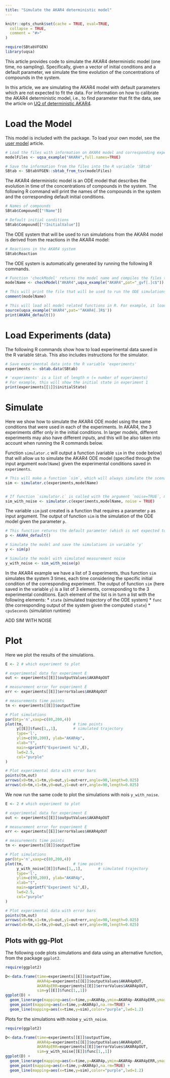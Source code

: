 ```yaml
---
title: "Simulate the AKAR4 deterministic model"
---
```


```r
knitr::opts_chunk$set(cache = TRUE, eval=TRUE,
  collapse = TRUE,
  comment = "#>"
)
```

```r
require(SBtabVFGEN)
library(uqsa)
```

This article provides code to simulate the AKAR4 deterministic model (one time, no sampling). Specifically, given a vector of initial conditions and a default parameter, we simulate the time evolution of the concentrations of compounds in the system.

In this article, we are simulating the AKAR4 model with default parameters which are not expected to fit the data. For information on how to calibrate the AKAR4 deterministic model, i.e., to find parameter that fit the data, see the article on [UQ of deterministic AKAR4](sampleAKAR4.html).



# Load the Model

This model is included with the package. To load your own model, see
the [user model](user_model.html) article.

```r

# Load the files with information on AKAR4 model and corresponding experimental data
modelFiles <- uqsa_example("AKAR4",full.names=TRUE)

# Save the information from the files into the R variable 'SBtab'
SBtab <- SBtabVFGEN::sbtab_from_tsv(modelFiles)
```


The AKAR4 deterministic model is an ODE model that describes the evolution in time of the concentrations of compounds in the system. The following R command will print the names of the compounds in the system and the corresponding default initial conditions.

```r
# Names of compounds
SBtab$Compound[["!Name"]]

# Default initial conditions
SBtab$Compound[["!InitialValue"]]
```


The ODE system that will be used to run simulations from the AKAR4 model is derived from the reactions in the AKAR4 model:

```r
# Reactions in the AKAR4 system
SBtab$Reaction
```
The ODE system is automatically generated by running the following R commands.

```r
# Function 'checkModel' returns the model name and compiles the files that will be used to run the ODE solver
modelName <- checkModel("AKAR4",uqsa_example("AKAR4",pat="_gvf[.]c$"))

# This will print the file that will be used to run the ODE simulations
comment(modelName)

# This will load all model related functions in R. For example, it load the function AKAP79_default(), which returns the model's default parameters 
source(uqsa_example("AKAR4",pat='^AKAR4[.]R$'))
print(AKAR4_default())
```


# Load Experiments (data)

The following R commands show how to load experimental data saved in the R variable `SBtab`. This also includes instructions for the simulator.

```r
# Save experimental data into the R variable 'experiments' 
experiments <- sbtab.data(SBtab)

# 'experiments' is a list of length n (= number of experiments)
# For example, this will show the initial state in experiment 1
print(experiments[[1]]$initialState)
```

# Simulate

Here we show how to simulate the AKAR4 ODE model using the same conditions that were used in each of the experiments. In AKAR4, the 3 experiments differ only in the initial conditions. In larger models, different experiments may also have different *inputs*, and this will be also taken into account when running the R commands below.

Function `simulator.c` will output a function (variable `sim` in the code below) that will allow us to simulate the AKAR4 ODE model (specified through the input argument `modelName`) given the experimental conditions saved in `experiments`.

```r
# This will make a function `sim`, which will always simulate the scenarios described in the `experiments` list, but for user supplied parameters
sim <- simulator.c(experiments,modelName)


# If function `simulator.c` is called with the argument `noise=TRUE`, measurement errors are simulated and added to the trajectory
sim_with_noise <- simulator.c(experiments,modelName, noise = TRUE)
```

The variable `sim` just created is a function that requires a parameter `p` as input argument. The output of function `sim` is the simulation of the ODE model given the parameter `p`.

```r
# This function returns the default parameter (which is not expected to fit the experimental data)
p <- AKAR4_default()

# Simulate the model and save the simulations in variable 'y'
y <- sim(p)

# Simulate the model with simulated measurement noise
y_with_noise <- sim_with_noise(p)
```


In the AKAR4 example we have a list of 3 experiments, thus function `sim` simulates the system 3 times, each time considering the specific initial condition of the corresponding experiment. The output of function `sim` (here saved in the variable `y`) is a list of 3 elements, corresponding to the 3 experimental conditions. Each element of the list is in turn a list with the following elements:
* `state` (simulated trajectory of the ODE system)
* `func` (the corresponding output of the system given the computed `state`)
* `cpuSeconds` (simulation runtime)

ADD SIM WITH NOISE

# Plot

Here we plot the results of the simulations.

```r
E <- 2 # which experiment to plot

# experimental data for experiment E
out <- experiments[[E]]$outputValues$AKAR4pOUT

# measurement error for experiment E
err <- experiments[[E]]$errorValues$AKAR4pOUT

# measurements time points
tm <- experiments[[E]]$outputTime

# Plot simulations
par(bty='n',xaxp=c(80,200,4))
plot(tm,                      # time points
     y[[E]]$func[1,,1],       # simulated trajectory
     type='l',                
     ylim=c(90,200), ylab="AKAR4p",
     xlab="t",
     main=sprintf("Experiment %i",E),
     lwd=2.5,
     col="purple"
)

# Plot experimental data with error bars
points(tm,out)
arrows(x0=tm,x1=tm,y0=out,y1=out+err,angle=90,length=0.025)
arrows(x0=tm,x1=tm,y0=out,y1=out-err,angle=90,length=0.025)
```


We now run the same code to plot the simulations with nois `y_with_noise`.

```r
E <- 2 # which experiment to plot

# experimental data for experiment E
out <- experiments[[E]]$outputValues$AKAR4pOUT

# measurement error for experiment E
err <- experiments[[E]]$errorValues$AKAR4pOUT

# measurements time points
tm <- experiments[[E]]$outputTime

# Plot simulations
par(bty='n',xaxp=c(80,200,4))
plot(tm,                      # time points
     y_with_noise[[E]]$func[1,,1],       # simulated trajectory
     type='l',                
     ylim=c(90,200), ylab="AKAR4p",
     xlab="t",
     main=sprintf("Experiment %i",E),
     lwd=2.5,
     col="purple"
)

# Plot experimental data with error bars
points(tm,out)
arrows(x0=tm,x1=tm,y0=out,y1=out+err,angle=90,length=0.025)
arrows(x0=tm,x1=tm,y0=out,y1=out-err,angle=90,length=0.025)
```

## Plots with gg-Plot

The following code plots simulations and data using an alternative function, from the package `ggplot2`.

```r
require(ggplot2)

D<-data.frame(time=experiments[[E]]$outputTime,
              AKAR4p=experiments[[E]]$outputValues$AKAR4pOUT,
              AKAR4pERR=experiments[[E]]$errorValues$AKAR4pOUT,
              sim=y[[E]]$func[1,,1])
ggplot(D) +
  geom_linerange(mapping=aes(x=time,y=AKAR4p,ymin=AKAR4p-AKAR4pERR,ymax=AKAR4p+AKAR4pERR),na.rm=TRUE) +
  geom_point(mapping=aes(x=time,y=AKAR4p),na.rm=TRUE) +
  geom_line(mapping=aes(x=time,y=sim),color="purple",lwd=1.2)
```
Plots for the simulations with noise `y_with_noise`.


```r
require(ggplot2)

D<-data.frame(time=experiments[[E]]$outputTime,
              AKAR4p=experiments[[E]]$outputValues$AKAR4pOUT,
              AKAR4pERR=experiments[[E]]$errorValues$AKAR4pOUT,
              sim=y_with_noise[[E]]$func[1,,1])
ggplot(D) +
  geom_linerange(mapping=aes(x=time,y=AKAR4p,ymin=AKAR4p-AKAR4pERR,ymax=AKAR4p+AKAR4pERR),na.rm=TRUE) +
  geom_point(mapping=aes(x=time,y=AKAR4p),na.rm=TRUE) +
  geom_line(mapping=aes(x=time,y=sim),color="purple",lwd=1.2)
```